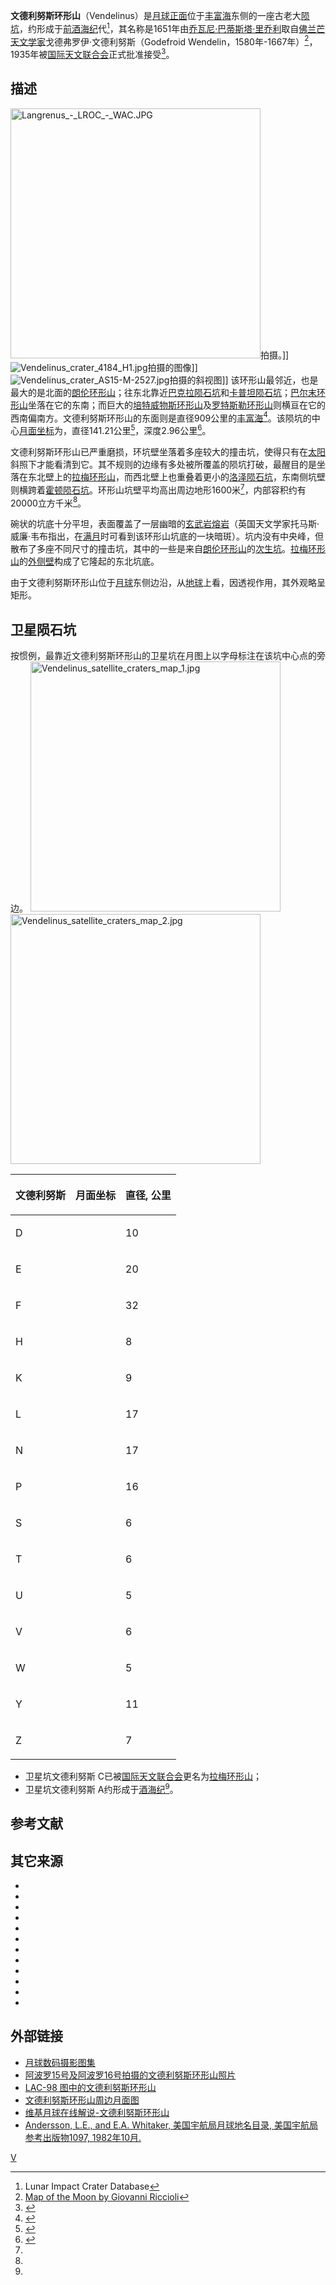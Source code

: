 {{lunar crater data|
 image=Vendelinus (LRO).png|
 caption=[[月球勘测轨道器|月球勘测轨道器]]拍摄的照片，景宽270公里。|
| latitude = 16.46
| N_or_S = S
| longitude = 61.55
| E_or_W = E
| diameter =141.21公里
| depth = 2.96公里
| colong = 300
| eponym =戈德弗罗伊·文德利努斯
}}

'''文德利努斯环形山'''（Vendelinus）是[[月球正面|月球正面]]位于[[丰富海|丰富海]]东侧的一座古老大[[撞击坑|陨坑]]，约形成于[[前酒海纪|前酒海纪]]代<ref name=LICD>Lunar Impact Crater Database</ref>，其名称是1651年由[[乔瓦尼·巴蒂斯塔·里乔利|乔瓦尼·巴蒂斯塔·里乔利]]取自[[佛兰芒人|佛兰芒]][[天文学家|天文学家]]戈德弗罗伊·文德利努斯（Godefroid Wendelin，1580年-1667年）<ref>[[:commons:File:Riccioli1651MoonMap.jpg|Map of the Moon by Giovanni Riccioli]]</ref>，1935年被[[国际天文联合会|国际天文联合会]]正式批准接受<ref name=gazetteer>{{cite web
 |url          = http://planetarynames.wr.usgs.gov/Feature/6346
 |title        = Vendelinus
 |work         = Gazetteer of Planetary Nomenclature
 |publisher    = International Astronomical Union (IAU) Working Group for Planetary System Nomenclature (WGPSN)
 |date         = 2010-10-18
 |accessdate   = 2015-01-23
 |deadurl      = no
 |archive-date = 2015-01-23
 |archive-url  = https://archive.today/20150123145714/http://planetarynames.wr.usgs.gov/Feature/6346
}}</ref>。

==描述==
[[Image:Langrenus_-_LROC_-_WAC.JPG|400px]]拍摄。]]
[[Image:Vendelinus_crater_4184_H1.jpg|thumb]]拍摄的图像]]
[[Image:Vendelinus_crater_AS15-M-2527.jpg|thumb]]拍摄的斜视图]]
该环形山最邻近，也是最大的是北面的[[朗伦环形山|朗伦环形山]]；往东北靠近[[巴克拉陨石坑|巴克拉陨石坑]]和[[卡普坦陨石坑|卡普坦陨石坑]]；[[巴尔末环形山|巴尔末环形山]]坐落在它的东南；而巨大的[[培特威物斯环形山|培特威物斯环形山]]及[[罗特斯勒环形山|罗特斯勒环形山]]则横亘在它的西南偏南方。文德利努斯环形山的东面则是直径909公里的[[丰富海|丰富海]]<ref>{{Cite web |url=http://planetarynames.wr.usgs.gov/images/Lunar/lac_98_wac.pdf |title=.pdf Crater Vendelinus on LAC-98 map |accessdate=2016-08-09 |archive-date=2019-02-14 |archive-url=https://web.archive.org/web/20190214233331/https://planetarynames.wr.usgs.gov/images/Lunar/lac_98_wac.pdf |dead-url=no }}</ref>。该陨坑的中心[[月面坐标|月面坐标]]为{{Coord|16.46|S|61.55|E|globe:Moon|nogoogle=1|noosm=1|display=it}}，直径141.21公里<ref name="IAU">{{Cite web |url=http://planetarynames.wr.usgs.gov/Feature/6346 |title=Directory of the International Astronomical Union |accessdate=2016-08-09 |archive-date=2015-01-23 |archive-url=https://archive.today/20150123145714/http://planetarynames.wr.usgs.gov/Feature/6346 |dead-url=no }}</ref>，深度2.96公里<ref>{{Cite web |url=http://fisherka.csolutionshosting.net/astronote/plan/craterdepth/html/CraterDepthFeatureNameWestfall.html |title=John E. Westfall's Atlas of the Lunar Terminator, Cambridge Univ. Press (2000) |accessdate=2016-08-09 |archive-date=2014-12-18 |archive-url=https://archive.today/20141218234310/http://fisherka.csolutionshosting.net/astronote/plan/craterdepth/html/CraterDepthFeatureNameWestfall.html |dead-url=yes }}</ref>。

文德利努斯环形山已严重磨损，环坑壁坐落着多座较大的撞击坑，使得只有在[[太阳|太阳]]斜照下才能看清到它。其不规则的边缘有多处被所覆盖的陨坑打破，最醒目的是坐落在东北壁上的[[拉梅环形山|拉梅环形山]]，而西北壁上也重叠着更小的[[洛泽陨石坑|洛泽陨石坑]]，东南侧坑壁则横跨着[[霍顿陨石坑_(月球)|霍顿陨石坑]]。环形山坑壁平均高出周边地形1600米<ref name="LICD"/>，内部容积约有20000立方千米<ref name="LICD"/>。

碗状的坑底十分平坦，表面覆盖了一层幽暗的[[玄武岩|玄武岩]][[熔岩|熔岩]]（英国天文学家托马斯·威廉·韦布指出，在[[满月|满月]]时可看到该环形山坑底的一块暗斑）。坑内没有中央峰，但散布了多座不同尺寸的撞击坑，其中的一些是来自[[朗伦环形山|朗伦环形山]]的[[次级撞击坑|次生坑]]。[[拉梅环形山|拉梅环形山]]的[[wikt:rampart|外侧壁]]构成了它隆起的东北坑底。

由于文德利努斯环形山位于[[月球|月球]]东侧边沿，从[[地球|地球]]上看，因透视作用，其外观略呈矩形。

==卫星陨石坑==
按惯例，最靠近文德利努斯环形山的卫星坑在月图上以字母标注在该坑中心点的旁边。
[[Image:Vendelinus_satellite_craters_map_1.jpg|400px]]
[[Image:Vendelinus_satellite_craters_map_2.jpg|400px]]

{|class="wikitable sortable" style="text-align:center"
|-
! 文德利努斯
! class="unsortable" | 月面坐标
! 直径, 公里
|-
|D
|{{Coord|19.05|S|58.24|E|globe:moon|nogoogle=1|noosm=1|name=Vendelinus D}}
|10
|-
|E
|{{Coord|18.08|S|61.02|E|globe:moon|nogoogle=1|noosm=1|name=Vendelinus E}}
|20
|-
|F
|{{Coord|18.49|S|64.92|E|globe:moon|nogoogle=1|noosm=1|name=Vendelinus F}}
|32
|-
|H
|{{Coord|15.30|S|61.50|E|globe:moon|nogoogle=1|noosm=1|name=Vendelinus H}}
|8
|-
|K
|{{Coord|13.82|S|62.44|E|globe:moon|nogoogle=1|noosm=1|name=Vendelinus K}}
|9
|-
|L
|{{Coord|17.56|S|61.79|E|globe:moon|nogoogle=1|noosm=1|name=Vendelinus L}}
|17
|-
|N
|{{Coord|16.82|S|65.87|E|globe:moon|nogoogle=1|noosm=1|name=Vendelinus N}}
|17
|-
|P
|{{Coord|17.56|S|66.33|E|globe:moon|nogoogle=1|noosm=1|name=Vendelinus P}}
|16
|-
|S
|{{Coord|15.40|S|57.98|E|globe:moon|nogoogle=1|noosm=1|name=Vendelinus S}}
|6
|-
|T
|{{Coord|13.49|S|62.80|E|globe:moon|nogoogle=1|noosm=1|name=Vendelinus T}}
|6
|-
|U
|{{Coord|15.91|S|58.73|E|globe:moon|nogoogle=1|noosm=1|name=Vendelinus U}}
|5
|-
|V
|{{Coord|15.55|S|55.92|E|globe:moon|nogoogle=1|noosm=1|name=Vendelinus V}}
|6
|-
|W
|{{Coord|14.59|S|58.70|E|globe:moon|nogoogle=1|noosm=1|name=Vendelinus W}}
|5
|-
|Y
|{{Coord|17.58|S|62.24|E|globe:moon|nogoogle=1|noosm=1|name=Vendelinus Y}}
|11
|-
|Z
|{{Coord|17.20|S|62.41|E|globe:moon|nogoogle=1|noosm=1|name=Vendelinus Z}}
|7
|}{{clear}}
* 卫星坑文德利努斯 C已被[[国际天文联合会|国际天文联合会]]更名为[[拉梅环形山|拉梅环形山]]；
* 卫星坑文德利努斯 A约形成于[[酒海纪|酒海纪]]<ref name="LICD"/>。

== 参考文献 ==
{{reflist}}

==其它来源==
{{refbegin}}
* {{cite book 
 |last1=Andersson 
 |first1=L. E. 
 |last2=Whitaker 
 |first2=E. A. 
 |authorlink2=Ewen Whitaker 
 |date=1982 
 |title=NASA Catalogue of Lunar Nomenclature 
 |publisher=NASA RP-1097 
 |ref=harv 
 |url=http://planet4589.org/astro/lunar/RP-1097.pdf 
 |deadurl=yes 
 |archiveurl=https://web.archive.org/web/20141006125838/http://planet4589.org/astro/lunar/RP-1097.pdf 
 |archivedate=2014-10-06 
 |access-date=2016-08-09 
 }}
* {{cite web
  | last = Blue
  | first = Jennifer
  | date = July 25, 2007
  | title = Gazetteer of Planetary Nomenclature
  | publisher = [[United_States_Geological_Survey|USGS]]
  | url = http://planetarynames.wr.usgs.gov/Feature/6346
  | accessdate = 2015-01-23
  | ref = harv
  | archive-date = 2015-01-23
  | archive-url = https://archive.today/20150123145714/http://planetarynames.wr.usgs.gov/Feature/6346
  | dead-url = no
  }}
* {{cite book
  | last1 = Bussey
  | first1 = B.
  | authorlink1 = Ben Bussey
  | last2 = Spudis
  | first2 = P.
  | authorlink2 = Paul Spudis
  | date = 2004
  | title = The Clementine Atlas of the Moon
  | publisher = Cambridge University Press
  | location = New York
  | isbn = 978-0-521-81528-4
  | ref = harv
  }}
* {{cite book
  | last1 = Cocks
  | first1 = Elijah E.
  | last2 = Cocks
  | first2 = Josiah C.
  | date = 1995
  | title = Who's Who on the Moon: A Biographical Dictionary of Lunar Nomenclature
  | url = https://archive.org/details/isbn_9780936389271
  | publisher = Tudor Publishers
  | isbn = 978-0-936389-27-1
  | ref = harv
  }}
* {{cite web
  | last = McDowell
  | first = Jonathan
  | date = July 15, 2007
  | url = http://host.planet4589.org/astro/lunar/
  | title = Lunar Nomenclature
  | publisher = Jonathan's Space Report
  | accessdate = 2007-10-24
  | ref = harv
  | archive-date = 2019-06-21
  | archive-url = https://web.archive.org/web/20190621012337/http://host.planet4589.org/astro/lunar/
  | dead-url = no
  }}
* {{cite journal| last1 = Menzel| first1 = D. H.| last2 = Minnaert| first2 = M.| last3 = Levin| first3 = B.| last4 = Dollfus| first4 = A.| last5 = Bell| first5 = B.| title = Report on Lunar Nomenclature by the Working Group of Commission 17 of the IAU| doi = 10.1007/BF00171763| journal = Space Science Reviews| volume = 12| issue = 2| pages = 136–186| year = 1971| pmid = | pmc =| bibcode = 1971SSRv...12..136M| ref = harv}}
* {{cite book
  | first = Patrick
  | last = Moore
  | authorlink = Patrick Moore
  | date = 2001
  | title = On the Moon
  | url = https://archive.org/details/patrickmooreonmo00patr
  | publisher = Sterling Publishing Co
  | isbn = 978-0-304-35469-6
  | ref = harv
  }}
* {{cite book
  | first = Fred W.
  | last = Price
  | date = 1988
  | title = The Moon Observer's Handbook
  | publisher = Cambridge University Press
  | isbn = 978-0-521-33500-3
  | ref = harv
  }}
* {{cite book
  | last = Rükl
  | first = Antonín
  | authorlink = Antonín Rükl
  | date = 1990
  | title = Atlas of the Moon
  | publisher = Kalmbach Books
  | isbn = 978-0-913135-17-4
  | ref = harv
  }}
* {{cite book
  | last = Webb
  | first = Rev. T. W.
  | authorlink = Thomas William Webb
  | date = 1962
  | title = Celestial Objects for Common Telescopes
  | url = https://archive.org/details/celestialobjects00webb
  | edition = 6th revised
  | publisher = Dover
  | isbn = 978-0-486-20917-3
  | ref = harv
  }}
* {{cite book
  | first = Ewen A.
  | last = Whitaker
  | authorlink = Ewen Whitaker
  | date = 2003
  | title = Mapping and Naming the Moon
  | publisher = Cambridge University Press
  | isbn = 978-0-521-54414-6
  | ref = harv
  | url = http://books.google.com/books?id=aV1i27jDYL8C
  }}
* {{cite book
 |title     =Observing the Moon
 |volume    =1
 |url       =http://books.google.com/books?id=TWtLIOlPwS4C&pg=PT71&dq=Vendelinus
 |author    =Wlasuk, Peter T.
 |date      =2000
 |publisher =Springer Science & Business Media
 |pages     =61
 |isbn      =978-1-852-33193-1
}}
{{refend}}

==外部链接==
* [https://web.archive.org/web/20150123213047/http://www.lpi.usra.edu/resources/lunar_orbiter/bin/srch_nam.shtml?Vendelinus%7C0 月球数码摄影图集]
* [https://web.archive.org/web/20150123214713/http://www.lpi.usra.edu/resources/apollo/search/feature/?feature=Vendelinus 阿波罗15号及阿波罗16号拍摄的文德利努斯环形山照片]
* [http://www.lpi.usra.edu/resources/mapcatalog/LAC/lac98/ LAC-98 图中的文德利努斯环形山]{{Wayback|url=http://www.lpi.usra.edu/resources/mapcatalog/LAC/lac98/ |date=20160304074500 }}
* [http://www.lpi.usra.edu/resources/mapcatalog/usgs/I794/ 文德利努斯环形山周边月面图]{{Wayback|url=http://www.lpi.usra.edu/resources/mapcatalog/usgs/I794/ |date=20160304072350 }}
* [https://web.archive.org/web/20180530145455/https://the-moon.wikispaces.com/Vendelinus 维基月球在线解说-文德利努斯环形山]
* [http://planet4589.org/astro/lunar/RP-1097.pdf Andersson, L.E., and E.A. Whitaker, 美国宇航局月球地名目录, 美国宇航局参考出版物1097, 1982年10月.]{{Wayback|url=http://planet4589.org/astro/lunar/RP-1097.pdf |date=20141006125838 }}

[[Category:月球环形山|V]]
{{月球環形山 (T-Z)}}